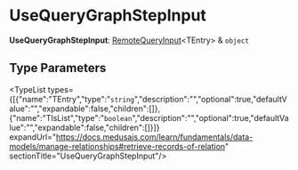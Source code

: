 
# UseQueryGraphStepInput

 **UseQueryGraphStepInput**: [RemoteQueryInput](../../../types/ModulesSdkTypes/types/types.ModulesSdkTypes.RemoteQueryInput/page.mdx)&#60;TEntry&#62; & `object`

## Type Parameters

<TypeList types={[{"name":"TEntry","type":"`string`","description":"","optional":true,"defaultValue":"","expandable":false,"children":[]},{"name":"TIsList","type":"`boolean`","description":"","optional":true,"defaultValue":"","expandable":false,"children":[]}]} expandUrl="https://docs.medusajs.com/learn/fundamentals/data-models/manage-relationships#retrieve-records-of-relation" sectionTitle="UseQueryGraphStepInput"/>
